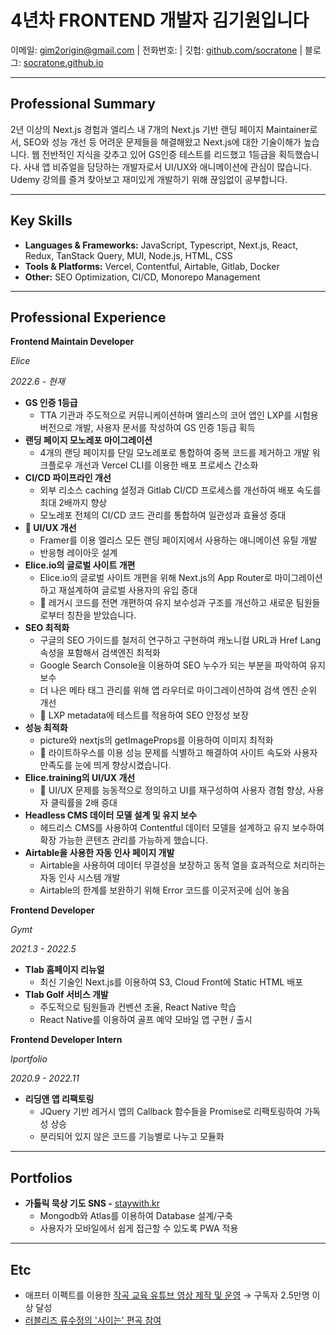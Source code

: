  
# 4년차 FRONTEND 개발자 김기원입니다 <Icon content="🤗" />

이메일: gim2origin@gmail.com | 전화번호: <Phone /> | 깃헙: [github.com/socratone](https://github.com/socratone) | 블로그:
[socratone.github.io](https://socratone.github.io)

---

## <Icon content="✏️" /> Professional Summary

2년 이상의 Next.js 경험과 엘리스 내 7개의 Next.js 기반 랜딩 페이지 Maintainer로서, SEO와 성능 개선 등 어려운 문제들을 해결해왔고 Next.js에 대한 기술이해가 높습니다. 웹 전반적인 지식을 갖추고 있어 GS인증 테스트를 리드했고 1등급을 획득했습니다. 사내 앱 비쥬얼을 담당하는 개발자로서 UI/UX와 애니메이션에 관심이 많습니다. Udemy 강의를 즐겨 찾아보고 재미있게 개발하기 위해 끊임없이 공부합니다.

---

## <Icon content="⚒️" /> Key Skills

- **Languages & Frameworks:** JavaScript, Typescript, Next.js, React, Redux, TanStack Query, MUI, Node.js, HTML, CSS
- **Tools & Platforms:** Vercel, Contentful, Airtable, Gitlab, Docker
- **Other:** SEO Optimization, CI/CD, Monorepo Management

---

## <Icon content="💻" /> Professional Experience

**Frontend Maintain Developer**

_Elice_

_2022.6 - 현재_

- **GS 인증 1등급**
  - TTA 기관과 주도적으로 커뮤니케이션하며 엘리스의 코어 앱인 LXP를 시험용 버전으로 개발, 사용자 문서를 작성하여 GS 인증 1등급 획득
- **랜딩 페이지 모노레포 마이그레이션**
  - 4개의 랜딩 페이지를 단일 모노레포로 통합하여 중복 코드를 제거하고 개발 워크플로우 개선과 Vercel CLI를 이용한 배포 프로세스 간소화
- **CI/CD 파이프라인 개선**
  - 외부 리소스 caching 설정과 Gitlab CI/CD 프로세스를 개선하여 배포 속도를 최대 2배까지 향상
  - 모노레포 전체의 CI/CD 코드 관리를 통합하여 일관성과 효율성 증대
- **🚧 UI/UX 개선**
  - Framer를 이용 엘리스 모든 랜딩 페이지에서 사용하는 애니메이션 유틸 개발
  - 반응형 레이아웃 설계
- **Elice.io의 글로벌 사이트 개편**
  - Elice.io의 글로벌 사이트 개편을 위해 Next.js의 App Router로 마이그레이션하고 재설계하여 글로벌 사용자의 유입 증대
  - 🚧 레거시 코드를 전면 개편하여 유지 보수성과 구조를 개선하고 새로운 팀원들로부터 칭찬을 받았습니다.
- **SEO 최적화**
  - 구글의 SEO 가이드를 철저히 연구하고 구현하여 캐노니컬 URL과 Href Lang 속성을 포함해서 검색엔진 최적화
  - Google Search Console을 이용하여 SEO 누수가 되는 부분을 파악하여 유지보수
  - 더 나은 메타 태그 관리를 위해 앱 라우터로 마이그레이션하여 검색 엔진 순위 개선
  - 🚧 LXP metadata에 테스트를 적용하여 SEO 안정성 보장
- **성능 최적화**
  - picture와 nextjs의 getImageProps를 이용하여 이미지 최적화
  - 🚧 라이트하우스를 이용 성능 문제를 식별하고 해결하여 사이트 속도와 사용자 만족도를 눈에 띄게 향상시켰습니다.
- **Elice.training의 UI/UX 개선**
  - 🚧 UI/UX 문제를 능동적으로 정의하고 UI를 재구성하여 사용자 경험 향상, 사용자 클릭률을 2배 증대
- **Headless CMS 데이터 모델 설계 및 유지 보수**
  - 헤드리스 CMS를 사용하여 Contentful 데이터 모델을 설계하고 유지 보수하여 확장 가능한 콘텐츠 관리를 가능하게 했습니다.
- **Airtable을 사용한 자동 인사 페이지 개발**
  - Airtable을 사용하여 데이터 무결성을 보장하고 동적 열을 효과적으로 처리하는 자동 인사 시스템 개발
  - Airtable의 한계를 보완하기 위해 Error 코드를 이곳저곳에 심어 놓음

**Frontend Developer**

_Gymt_

_2021.3 - 2022.5_

- **Tlab 홈페이지 리뉴얼**
  - 최신 기술인 Next.js를 이용하여 S3, Cloud Front에 Static HTML 배포
- **Tlab Golf 서비스 개발**
  - 주도적으로 팀원들과 컨벤션 조율, React Native 학습
  - React Native를 이용하여 골프 예약 모바일 앱 구현 / 출시

**Frontend Developer Intern**

_Iportfolio_

_2020.9 - 2022.11_

- **리딩앤 앱 리팩토링**
  - JQuery 기반 레거시 앱의 Callback 함수들을 Promise로 리팩토링하여 가독성 상승
  - 분리되어 있지 않은 코드를 기능별로 나누고 모듈화

---

## <Icon content="🧸" /> Portfolios

- **가톨릭 묵상 기도 SNS -** [staywith.kr](https://staywith.kr/)
  - Mongodb와 Atlas를 이용하여 Database 설계/구축
  - 사용자가 모바일에서 쉽게 접근할 수 있도록 PWA 적용

---

## <Icon content="📷" /> Etc

- 애프터 이펙트를 이용한 [작곡 교육 유튜브 영상 제작 및 운영](https://www.youtube.com/c/socratone) → 구독자 2.5만명 이상 달성
- [러블리즈 류수정의 '사이는' 편곡 참여](https://www.youtube.com/watch?v=v8EFh4Z3qsg)
